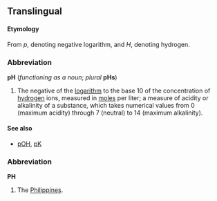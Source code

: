 ==Translingual==
====Etymology====
From ''p'', denoting negative logarithm, and ''H'', denoting hydrogen.

===Abbreviation===
'''pH''' (''functioning as a noun''; ''plural'' '''pHs''')

#The negative of the [[logarithm]] to the base 10 of the concentration of [[hydrogen]] ions, measured in [[mole]]s per liter; a measure of acidity or alkalinity of a substance, which takes numerical values from 0 (maximum acidity) through 7 (neutral) to 14 (maximum alkalinity).

====See also====
*[[pOH]], [[pK]]

===Abbreviation===
'''PH'''

#The [[Philippines]].